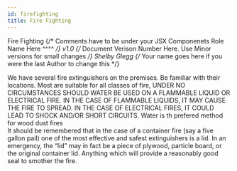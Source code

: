 ---
id: firefighting
title: Fire Fighting
---

<span class="badge badge--primary">Fire Fighting</span>
{/* Comments have to be under your JSX Componenets
    Role Name Here ^^^^ */}
<span class="badge badge--secondary">v1.0</span>
{/* Document Verison Number Here. Use Minor versions for small changes */}
<span class="badge badge--success">Shelby Glegg</span>
{/* Your name goes here if you were the last Author to change this */}

We have several fire extinguishers on the premises.  Be familiar with their locations.  Most are suitable for all classes of fire,  UNDER NO CIRCUMSTANCES SHOULD WATER BE USED ON A FLAMMABLE LIQUID OR ELECTRICAL FIRE.  IN THE CASE OF FLAMMABLE LIQUIDS, IT MAY CAUSE THE FIRE TO SPREAD.  IN THE CASE OF ELECTRICAL FIRES, IT COULD LEAD TO SHOCK AND/OR SHORT CIRCUITS. Water is th prefered method for wood dust fires  
It should be remembered that in the case of a container fire (say a five gallon pail) one of the most effective and safest extinguishers is a lid.  In an emergency, the “lid” may in fact be a piece of plywood, particle board, or the original container lid.  Anything which will provide a reasonably good seal to smother the fire. 
 
